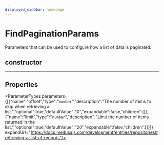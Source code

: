 ```yaml
---
displayed_sidebar: homepage
---
```



# FindPaginationParams

Parameters that can be used to configure how a list of data is paginated.

## constructor

___

## Properties

<ParameterTypes parameters={[{"name":"offset","type":"`number`","description":"The number of items to skip when retrieving a list.","optional":true,"defaultValue":"0","expandable":false,"children":[]},{"name":"limit","type":"`number`","description":"Limit the number of items returned in the list.","optional":true,"defaultValue":"20","expandable":false,"children":[]}]} expandUrl="https://docs.medusajs.com/development/entities/repositories#retrieving-a-list-of-records"/>
